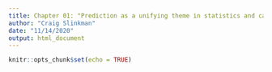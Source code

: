 ```yaml
---
title: Chapter 01: "Prediction as a unifying theme in statistics and causal inference"
author: "Craig Slinkman"
date: "11/14/2020"
output: html_document
---
```


```r
knitr::opts_chunk$set(echo = TRUE)
```

